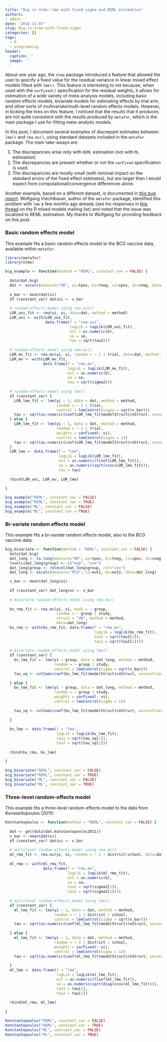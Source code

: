 ```yaml
---
title: "Bug in nlme::lme with fixed sigma and REML estimation"
authors:
- admin
date: '2016-11-07'
slug: Bug-in-nlme-with-fixed-sigma
categories: []
tags:
  - R
  - programming
header:
  caption: ''
  image: ''
---
```


About one year ago, the `nlme` package introduced a feature that allowed the user to specify a fixed value for the residual variance in linear mixed effect models fitted with `lme()`. This feature is interesting to me because, when used with the `varFixed()` specification for the residual weights, it allows for estimation of a wide variety of meta-analysis models, including basic random effects models, bivariate models for estimating effects by trial arm, and other sorts of multivariate/multi-level random effects models. However, in kicking the tires on this feature, I noticed that the results that it produces are not quite consistent with the results produced by `metafor`, which is the main package I use for fitting meta-analytic models. 

In this post, I document several examples of discrepant estimates between `lme()` and `rma.mv()`, using standard datasets included in the `metafor` package. The main take-aways are:

1. The discrepancies arise only with `REML` estimation (not with `ML` estimation). 
2. The discrepancies are present whether or not the `varFixed` specification is used.
3. The discrepancies are mostly small (with minimal impact on the standard errors of the fixed effect estimates), but are larger than I would expect from computational/convergence differences alone.

Another example, based on a different dataset, is documented in [this bug report](https://bugs.r-project.org/bugzilla3/show_bug.cgi?id=16975). Wolfgang Viechtbauer, author of the `metafor` package, identified this problem with `lme` a few months ago already (see his responses in [this thread](https://stat.ethz.ch/pipermail/r-sig-mixed-models/2016q2/024862.html) on the R mixed models mailing list) and noted that the issue was localized to REML estimation. My thanks to Wolfgang for providing feedback on this post.

### Basic random effects model

This example fits a basic random effects model to the BCG vaccine data, available within `metafor`:

```r
library(metafor)
library(nlme)

bcg_example <- function(method = "REML", constant_var = FALSE) {
  
  data(dat.bcg)
  dat <- escalc(measure="OR", ai=tpos, bi=tneg, ci=cpos, di=cneg, data=dat.bcg)
  
  v_bar <- mean(dat$vi)
  if (constant_var) dat$vi <- v_bar
  
  # random-effects model using rma.uni()
  LOR_uni_fit <- rma(yi, vi, data=dat, method = method)
  LOR_uni <- with(LOR_uni_fit, 
                  data.frame(f = "rma.uni", 
                             logLik = logLik(LOR_uni_fit),
                             est = as.numeric(b), 
                             se = se, 
                             tau = sqrt(tau2)))
  
  # random-effects model using rma.mv()
  LOR_mv_fit <- rma.mv(yi, vi, random = ~ 1 | trial, data=dat, method = method)
  LOR_mv <- with(LOR_mv_fit, 
                 data.frame(f = "rma.mv", 
                            logLik = logLik(LOR_mv_fit),
                            est = as.numeric(b), 
                            se = se, 
                            tau = sqrt(sigma2)))
  
  # random-effects model using lme()
  if (constant_var) {
    LOR_lme_fit <- lme(yi ~ 1, data = dat, method = method, 
                       random = ~ 1 | trial,
                       control = lmeControl(sigma = sqrt(v_bar)))
    tau <- sqrt(as.numeric(coef(LOR_lme_fit$modelStruct$reStruct, unconstrained = FALSE)) * v_bar) 
  } else {
    LOR_lme_fit <- lme(yi ~ 1, data = dat, method = method, 
                       random = ~ 1 | trial,
                       weights = varFixed(~ vi),
                       control = lmeControl(sigma = 1))
    tau <- sqrt(as.numeric(coef(LOR_lme_fit$modelStruct$reStruct, unconstrained = FALSE)))
  }
  LOR_lme <- data.frame(f = "lme", 
                        logLik = logLik(LOR_lme_fit),
                        est = as.numeric(fixef(LOR_lme_fit)), 
                        se = as.numeric(sqrt(vcov(LOR_lme_fit))), 
                        tau = tau)
  
  rbind(LOR_uni, LOR_mv, LOR_lme)
  
}

bcg_example("REML", constant_var = FALSE)
bcg_example("REML", constant_var = TRUE)
bcg_example("ML", constant_var = FALSE)
bcg_example("ML", constant_var = TRUE)
```

### Bi-variate random effects model

This example fits a bi-variate random effects model, also to the BCG vaccine data:

```r
bcg_bivariate <- function(method = "REML", constant_var = FALSE) {
  data(dat.bcg)
  dat_long <- to.long(measure="OR", ai=tpos, bi=tneg, ci=cpos, di=cneg, data=dat.bcg)
  levels(dat_long$group) <- c("exp", "con")
  dat_long$group <- relevel(dat_long$group, ref="con")
  dat_long <- escalc(measure="PLO", xi=out1, mi=out2, data=dat_long)

  v_bar <- mean(dat_long$vi)
  
  if (constant_var) dat_long$vi <- v_bar
  
  # bivariate random-effects model using rma.mv()
  
  bv_rma_fit <- rma.mv(yi, vi, mods = ~ group, 
                       random = ~ group | study, 
                       struct = "UN", method = method,
                       data=dat_long)
  bv_rma <- with(bv_rma_fit, data.frame(f = "rma.mv",
                                        logLik = logLik(bv_rma_fit),
                                        tau1 = sqrt(tau2[1]),
                                        tau2 = sqrt(tau2[2])))
  
  # bivariate random-effects model using lme()
  if (constant_var) {
    bv_lme_fit <- lme(yi ~ group, data = dat_long, method = method, 
                      random = ~ group | study,
                      control = lmeControl(sigma = sqrt(v_bar)))
    tau_sq <- colSums(coef(bv_lme_fit$modelStruct$reStruct, unconstrained = FALSE) * matrix(c(1,0,0, 1,2,1), 3, 2)) * v_bar
    
  } else {
    bv_lme_fit <- lme(yi ~ group, data = dat_long, method = method, 
                      random = ~ group | study,
                      weights = varFixed(~ vi),
                      control = lmeControl(sigma = 1))
    
    tau_sq <- colSums(coef(bv_lme_fit$modelStruct$reStruct, unconstrained = FALSE) * matrix(c(1,0,0, 1,2,1), 3, 2))
    
  }
  
  bv_lme <- data.frame(f = "lme",
                       logLik = logLik(bv_lme_fit),
                       tau1 = sqrt(tau_sq[1]),
                       tau2 = sqrt(tau_sq[2]))
  
  rbind(bv_rma, bv_lme)
  
}

bcg_bivariate("REML", constant_var = FALSE)
bcg_bivariate("REML", constant_var = TRUE)
bcg_bivariate("ML", constant_var = FALSE)
bcg_bivariate("ML", constant_var = TRUE)
```

### Three-level random-effects model

This example fits a three-level random-effects model to the data from Konstantopoulos (2011):

```r
Konstantopoulos <- function(method = "REML", constant_var = FALSE) {
  
  dat <- get(data(dat.konstantopoulos2011))
  v_bar <- mean(dat$vi)
  if (constant_var) dat$vi <- v_bar
  
  # multilevel random-effects model using rma.mv()
  ml_rma_fit <- rma.mv(yi, vi, random = ~ 1 | district/school, data=dat, method = method)
  
  ml_rma <- with(ml_rma_fit, 
                 data.frame(f = "rma.mv", 
                            logLik = logLik(ml_rma_fit),
                            est = as.numeric(b), 
                            se = se, 
                            tau1 = sqrt(sigma2[1]), 
                            tau2 = sqrt(sigma2[2])))
  
  # multilevel random-effects model using lme()
  if (constant_var) {
    ml_lme_fit <- lme(yi ~ 1, data = dat, method = method, 
                      random = ~ 1 | district / school,
                      control = lmeControl(sigma = sqrt(v_bar)))
    tau <- sqrt(as.numeric(coef(ml_lme_fit$modelStruct$reStruct, unconstrained = FALSE)) * v_bar)
    
  } else {
    ml_lme_fit <- lme(yi ~ 1, data = dat, method = method, 
                      random = ~ 1 | district / school,
                      weights = varFixed(~ vi),
                      control = lmeControl(sigma = 1))
    tau <- sqrt(as.numeric(coef(ml_lme_fit$modelStruct$reStruct, unconstrained = FALSE)))
    
  }  
  ml_lme <- data.frame(f = "lme",
                       logLik = logLik(ml_lme_fit),
                       est = as.numeric(fixef(ml_lme_fit)),
                       se = as.numeric(sqrt(diag(vcov(ml_lme_fit)))),
                       tau1 = tau[2],
                       tau2 = tau[1])
  
  rbind(ml_rma, ml_lme)
  
}

Konstantopoulos("REML", constant_var = FALSE)
Konstantopoulos("REML", constant_var = TRUE)
Konstantopoulos("ML", constant_var = FALSE)
Konstantopoulos("ML", constant_var = TRUE)
```

